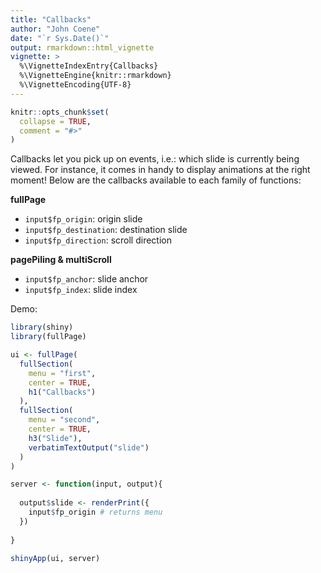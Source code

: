 ```yaml
---
title: "Callbacks"
author: "John Coene"
date: "`r Sys.Date()`"
output: rmarkdown::html_vignette
vignette: >
  %\VignetteIndexEntry{Callbacks}
  %\VignetteEngine{knitr::rmarkdown}
  %\VignetteEncoding{UTF-8}
---
```


```r
knitr::opts_chunk$set(
  collapse = TRUE,
  comment = "#>"
)
```

Callbacks let you pick up on events, i.e.: which slide is currently being viewed. For instance, it comes in handy to display animations at the right moment! Below are the callbacks available to each family of functions:

**fullPage**

- `input$fp_origin`: origin slide
- `input$fp_destination`: destination slide
- `input$fp_direction`: scroll direction

**pagePiling & multiScroll**

- `input$fp_anchor`: slide anchor
- `input$fp_index`: slide index

Demo:

```r
library(shiny)
library(fullPage)

ui <- fullPage(
  fullSection(
    menu = "first",
    center = TRUE,
    h1("Callbacks")
  ),
  fullSection(
    menu = "second",
    center = TRUE,
    h3("Slide"),
    verbatimTextOutput("slide")
  )
)

server <- function(input, output){
  
  output$slide <- renderPrint({
    input$fp_origin # returns menu
  })
  
}

shinyApp(ui, server)
```
